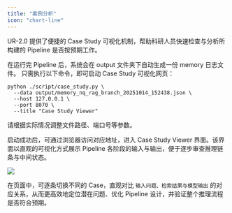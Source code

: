 ```yaml
---
title: "案例分析"
icon: "chart-line"
---
```


UR-2.0 提供了便捷的 Case Study 可视化机制，帮助科研人员快速检查与分析所构建的 Pipeline 是否按预期工作。

在运行完 Pipeline 后，系统会在 output 文件夹下自动生成一份 memory 日志文件。
只需执行以下命令，即可启动 Case Study 可视化网页：

```shell
python ./script/case_study.py \
  --data output/memory_nq_rag_branch_20251014_152438.json \
  --host 127.0.0.1 \
  --port 8070 \
  --title "Case Study Viewer"
```

<Note>请根据实际情况调整文件路径、端口号等参数。</Note>

启动成功后，可通过浏览器访问对应地址，进入 Case Study Viewer 界面。该界面以直观的可视化方式展示 Pipeline 各阶段的输入与输出，便于逐步审查推理链条与中间状态。

![](/images/develop_guide/case_study.png)

在页面中，可逐条切换不同的 Case，直观对比 `输入问题、检索结果与模型输出` 的对应关系，从而更高效地定位潜在问题、优化 Pipeline 设计，并验证整个推理流程是否符合预期。